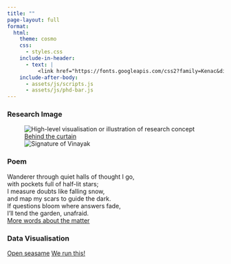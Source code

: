 ```yaml
---
title: ""
page-layout: full
format:
  html:
    theme: cosmo
    css:
      - styles.css
    include-in-header:
      - text: |
          <link href="https://fonts.googleapis.com/css2?family=Kenac&display=swap" rel="stylesheet">
    include-after-body:
      - assets/js/scripts.js
      - assets/js/phd-bar.js
---
```


```{=html}

<div class="full-bleed">
  <div class="phd-grid" role="list">

    <!-- Column 1: Image -->
    <section class="phd-item dark-bg" role="listitem" aria-labelledby="phd-seg1-title">
      <h3 id="phd-seg1-title" class="visually-hidden">Research Image</h3>
      <figure class="phd-image-crop">
        <img 
          src="assets/img/phd/sample.jpeg" 
          alt="High-level visualisation or illustration of research concept" 
          class="phd-image"
          loading="lazy"
        >
        <div class="phd-footer">
          <a class="phd-link" href="https://commons.wikimedia.org/wiki/Main_Page" target="_blank" rel="noopener">Behind the curtain</a>
        </div>
        <img class="phd-signature" src="assets/img/core/signature_vinayak.png" alt="Signature of Vinayak">
      </figure>
    </section>

    <!-- Column 2: Poem -->
    <section class="phd-item phd-item--poem light-bg" role="listitem" aria-labelledby="phd-seg2-title">
      <h3 id="phd-seg2-title" class="visually-hidden">Poem</h3>
      <div class="poem">
        <span class="poem-first">Wanderer</span>
        <span class="poem-rest">
          through quiet halls of thought I go,<br>
          with pockets full of half-lit stars;<br>
          I measure doubts like falling snow,<br>
          and map my scars to guide the dark.<br>
          If questions bloom where answers fade,<br>
          I’ll tend the garden, unafraid.
        </span>
      </div>
      <div class="phd-footer">
        <a class="phd-link" href="https://www.sciencedirect.com/science/article/pii/S0033350625002938" target="_blank" rel="noopener">More words about the matter</a>
      </div>
    </section>

    <!-- Column 3: Chart -->
    <section class="phd-item phd-item--chart light-bg" role="listitem" aria-labelledby="phd-seg3-title">
      <h3 id="phd-seg3-title" class="visually-hidden">Data Visualisation</h3>
      <div class="chart-card">
        <div id="phd-bar" class="chart" role="img" aria-label="Interactive bar chart showing sample data"></div>
      </div>
      <div class="phd-footer">
        <a class="phd-link" href="https://osf.io/" target="_blank" rel="noopener">Open seasame</a>
        <a class="phd-link" href="https://github.com/" target="_blank" rel="noopener">We run this!</a>
      </div>
    </section>

  </div>
</div>
```

